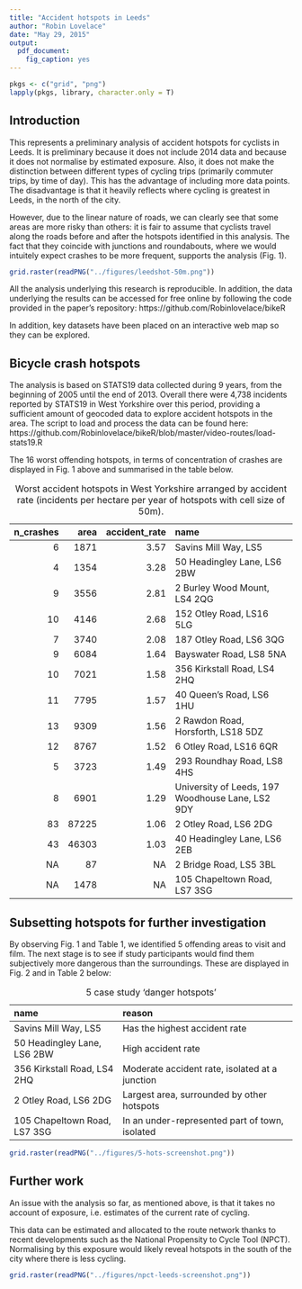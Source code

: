 ```yaml
---
title: "Accident hotspots in Leeds"
author: "Robin Lovelace"
date: "May 29, 2015"
output: 
  pdf_document: 
    fig_caption: yes
---
```


```r
pkgs <- c("grid", "png")
lapply(pkgs, library, character.only = T)
```

## Introduction

This represents a preliminary analysis of accident hotspots
for cyclists in Leeds.
It is preliminary because it does not include 2014 data and because
it does not normalise by estimated exposure. Also, it does not
make the distinction between different types of cycling trips
(primarily commuter trips, by time of day). This has the advantage of
including more data points. The disadvantage is that it heavily reflects
where cycling is greatest in Leeds, in the north of the city.

However, due to the linear nature of roads, we can clearly see that
some areas are more risky than others: it is fair to assume that cyclists
travel along the roads before and after the hotspots identified in this analysis.
The fact that they coincide with junctions and roundabouts, where we would
intuitely expect crashes to be more frequent, supports the analysis (Fig. 1).

```r
grid.raster(readPNG("../figures/leedshot-50m.png"))
```


All the analysis underlying this research is reproducible.
In addition, the data underlying the results can be accessed for free online
by following the code provided in the paper's repository: 
https://github.com/Robinlovelace/bikeR

In addition, key datasets have been placed on an interactive
web map so they can be explored.

## Bicycle crash hotspots

The analysis is based on STATS19 data collected during 9 years,
from the beginning of 2005 until the end of 2013. 
Overall there were 4,738 incidents reported by STATS19 in West Yorkshire
over this period, providing a sufficient amount of geocoded data to 
explore accident hotspots in the area. The script to load and process the
data can be found here: https://github.com/Robinlovelace/bikeR/blob/master/video-routes/load-stats19.R

The 16 worst offending hotspots, in terms of concentration of crashes
are displayed in Fig. 1 above and summarised in the table below.

Table: Worst accident hotspots in West Yorkshire arranged by accident
rate (incidents per hectare per year of hotspots with cell size of 50m).

| n_crashes|  area| accident_rate|name                                             |
|---------:|-----:|-------------:|:------------------------------------------------|
|         6|  1871|          3.57|Savins Mill Way, LS5                             |
|         4|  1354|          3.28|50 Headingley Lane, LS6 2BW                      |
|         9|  3556|          2.81|2 Burley Wood Mount, LS4 2QG                     |
|        10|  4146|          2.68|152 Otley Road, LS16 5LG                         |
|         7|  3740|          2.08|187 Otley Road, LS6 3QG                          |
|         9|  6084|          1.64|Bayswater Road, LS8 5NA                          |
|        10|  7021|          1.58|356 Kirkstall Road, LS4 2HQ                      |
|        11|  7795|          1.57|40 Queen's Road, LS6 1HU                         |
|        13|  9309|          1.56|2 Rawdon Road, Horsforth, LS18 5DZ               |
|        12|  8767|          1.52|6 Otley Road, LS16 6QR                           |
|         5|  3723|          1.49|293 Roundhay Road, LS8 4HS                       |
|         8|  6901|          1.29|University of Leeds, 197 Woodhouse Lane, LS2 9DY |
|        83| 87225|          1.06|2 Otley Road, LS6 2DG                            |
|        43| 46303|          1.03|40 Headingley Lane, LS6 2EB                      |
|        NA|    87|            NA|2 Bridge Road, LS5 3BL                           |
|        NA|  1478|            NA|105 Chapeltown Road, LS7 3SG    |

## Subsetting hotspots for further investigation

By observing Fig. 1 and Table 1, we identified 5 offending areas
to visit and film. The next stage is to see if study participants would find them
subjectively more dangerous than the surroundings. These are displayed in
Fig. 2 and in Table 2 below:

Table: 5 case study 'danger hotspots'

|name                         |reason                                         |
|:----------------------------|:----------------------------------------------|
|Savins Mill Way, LS5         |Has the highest accident rate                  |
|50 Headingley Lane, LS6 2BW  |High accident rate                             |
|356 Kirkstall Road, LS4 2HQ  |Moderate accident rate, isolated at a junction |
|2 Otley Road, LS6 2DG        |Largest area, surrounded by other hotspots     |
|105 Chapeltown Road, LS7 3SG |In an under-represented part of town, isolated |

```r
grid.raster(readPNG("../figures/5-hots-screenshot.png"))
```

## Further work

An issue with the analysis so far, as mentioned above, is that it takes no
account of exposure, i.e. estimates of the current rate of cycling.

This data can be estimated and allocated to the route network thanks
to recent developments such as the National Propensity to Cycle Tool
(NPCT). Normalising by this exposure would likely reveal hotspots in
the south of the city where  there is less cycling.

```r
grid.raster(readPNG("../figures/npct-leeds-screenshot.png"))
```



